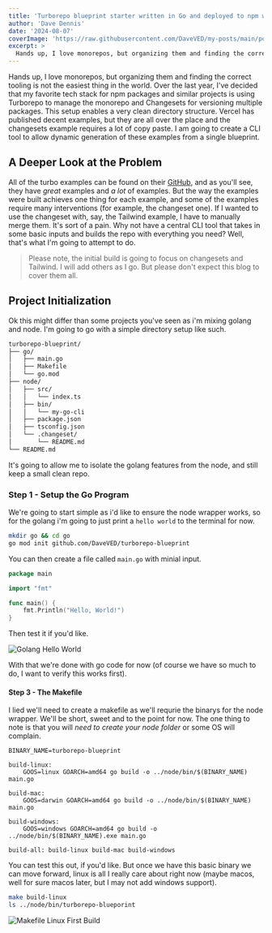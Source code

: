 ```yaml
---
title: 'Turborepo blueprint starter written in Go and deployed to npm with a Node Wrapper'
author: 'Dave Dennis'
date: '2024-08-07'
coverImage: 'https://raw.githubusercontent.com/DaveVED/my-posts/main/posts/turborepo-blueprint-starter/cover-iamge.jpg'
excerpt: >
  Hands up, I love monorepos, but organizing them and finding the correct tooling is not the easiest thing in the world. Over the last year, I've decided that my favorite tech stack for npm packages and similar projects is using Turborepo to manage the monorepo and Changesets for versioning multiple packages. This setup enables a very clean directory structure. Vercel has published decent examples, but they are all over the place and the changesets example requires a lot of copy paste. I am going to create a cli tool to allow dynamic generation of these examples from a single blueprint.
---
```


Hands up, I love monorepos, but organizing them and finding the correct tooling is not the easiest thing in the world. Over the last year, I've decided that my favorite tech stack for npm packages and similar projects is using Turborepo to manage the monorepo and Changesets for versioning multiple packages. This setup enables a very clean directory structure. Vercel has published decent examples, but they are all over the place and the changesets example requires a lot of copy paste. I am going to create a CLI tool to allow dynamic generation of these examples from a single blueprint.

## A Deeper Look at the Problem

All of the turbo examples can be found on their [GitHub](https://github.com/vercel/turbo/tree/main/examples), and as you'll see, they have *great* examples and *a lot* of examples. But the way the examples were built achieves one thing for each example, and some of the examples require many interventions (for example, the changeset one). If I wanted to use the changeset with, say, the Tailwind example, I have to manually merge them. It's sort of a pain. Why not have a central CLI tool that takes in some basic inputs and builds the repo with everything you need? Well, that's what I'm going to attempt to do.

> Please note, the initial build is going to focus on changesets and Tailwind. I will add others as I go. But please don't expect this blog to cover them all.

## Project Initialization

Ok this might differ than some projects you've seen as i'm mixing golang and node. I'm going to go with a simple directory setup like such.

```bash
turborepo-blueprint/
├── go/
│   ├── main.go
│   ├── Makefile
│   └── go.mod
├── node/
│   ├── src/
│   │   └── index.ts
│   ├── bin/
│   │   └── my-go-cli
│   ├── package.json
│   ├── tsconfig.json
│   └── .changeset/
│       └── README.md
└── README.md
```

It's going to allow me to isolate the golang features from the node, and still keep a small clean repo.

### Step 1 - Setup the Go Program

We're going to start simple as i'd like to ensure the node wrapper works, so for the golang i'm going to just print a `hello world` to the terminal for now. 

```bash
mkdir go && cd go
go mod init github.com/DaveVED/turborepo-blueprint
```

You can then create a file called `main.go` with minial input.

```go
package main

import "fmt"

func main() {
    fmt.Println("Hello, World!")
}
```

Then test it if you'd like.

![Golang Hello World](https://raw.githubusercontent.com/DaveVED/my-posts/main/posts/turborepo-blueprint-starter/golang-hello-world.png)

With that we're done with go code for now (of course we have so much to do, I want to verify this works first).

#### Step 3 - The Makefile

I lied we'll need to create a makefile as we'll requrie the binarys for the node wrapper. We'll be short, sweet and to the point for now. The one thing to note is that you will *need to create your node folder* or some OS will complain.

```
BINARY_NAME=turborepo-blueprint

build-linux:
    GOOS=linux GOARCH=amd64 go build -o ../node/bin/$(BINARY_NAME) main.go

build-mac:
    GOOS=darwin GOARCH=amd64 go build -o ../node/bin/$(BINARY_NAME) main.go

build-windows:
    GOOS=windows GOARCH=amd64 go build -o ../node/bin/$(BINARY_NAME).exe main.go

build-all: build-linux build-mac build-windows
```

You can test this out, if you'd like. But once we have this basic binary we can move forward, linux is all I really care about right now (maybe macos, well for sure macos later, but I may not add windows support).

```bash
make build-linux
ls ../node/bin/turborepo-blueporint
```

![Makefile Linux First Build](https://raw.githubusercontent.com/DaveVED/my-posts/main/posts/turborepo-blueprint-starter/makefile-linux-first-build.png)
